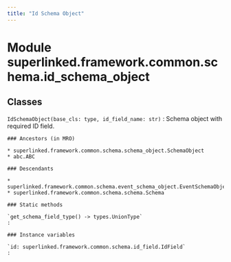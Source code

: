 ```yaml
---
title: "Id Schema Object"
---
```


Module superlinked.framework.common.schema.id_schema_object
===========================================================

Classes
-------

`IdSchemaObject(base_cls: type, id_field_name: str)`
:   Schema object with required ID field.

    ### Ancestors (in MRO)

    * superlinked.framework.common.schema.schema_object.SchemaObject
    * abc.ABC

    ### Descendants

    * superlinked.framework.common.schema.event_schema_object.EventSchemaObject
    * superlinked.framework.common.schema.schema.Schema

    ### Static methods

    `get_schema_field_type() ‑> types.UnionType`
    :

    ### Instance variables

    `id: superlinked.framework.common.schema.id_field.IdField`
    :